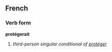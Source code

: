 ==French==
===Verb form===
'''protégerait'''

# ''third-person singular conditional of [[protéger]]''